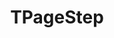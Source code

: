 ---
title: 'TPageStep'
description: 'O `TPageStep` é um componente que representa passos em uma página, útil para guiar o usuário através de uma sequência de etapas ou tarefas (derivado da classe `TElement`).'
---